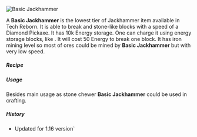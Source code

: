 ![Basic Jackhammer](/mods/techreborn/basic_jackhammer.png)


A **Basic Jackhammer** is the lowest
tier of Jackhammer item available in Tech Reborn. It is able to break
<Mcitem id="minecraft:stone"/> and stone-like blocks
with a speed of a Diamond Pickaxe. It has 10k Energy storage. One can
charge it using energy storage blocks, like
<Mcitem id="techreborn:battery_box"/>. It will cost
50 Energy to break one block. It has iron mining level so most of ores
could be mined by **Basic Jackhammer** but with very low speed.

##### Recipe

<Recipe recipe=" input techreborn:refined_iron_ingot
techreborn:electronic_circuit techreborn:refined_iron_ingot input
techreborn:refined_iron_ingot techreborn:red_cell_battery
techreborn:refined_iron_ingot input air techreborn:refined_iron_ingot
air output techreborn:basic_jackhammer "/>

##### Usage

Besides main usage as stone chewer **Basic Jackhammer** could be
used in crafting. <Recipe recipe=" input minecraft:diamond
techreborn:basic_jackhammer minecraft:diamond input
techreborn:titanium_ingot techreborn:lithium_battery
techreborn:titanium_ingot input air minecraft:diamond air output
techreborn:advanced_jackhammer "/>

##### History

* Updated for 1.16 version`
